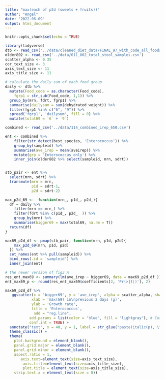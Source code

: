 ```yaml
---
title: "max(each of p2d (sweets + fruits))"
author: "Angel"
date: '2022-06-09'
output: html_document
---
```


```r
knitr::opts_chunk$set(echo = TRUE)
```

```r
library(tidyverse)
dtb <- read_csv('../data/cleaned_diet_data/FINAL_97_with_code_all_foods_drt_with_EN_finalized.csv')
older802 <- read_csv('../data/011_802_total_stool_samples.csv')
scatter_alpha <- 0.35
cor_text_size <- 3
axis_text_size <- 11
axis_title_size <- 11
```

```r
# calculate the daily sum of each food group
daily <- dtb %>% 
  mutate(Food_code = as.character(Food_code),
    fgrp1 = str_sub(Food_code, 1,1)) %>% 
  group_by(mrn, fdrt, fgrp1) %>% 
  summarise(dailysum = sum(dehydrated_weight)) %>% 
  filter(fgrp1 %in% c("6", "9")) %>% 
  spread('fgrp1', 'dailysum', fill = 0) %>% 
  mutate(total69 = `6` + `9`)

combined <- read_csv('../data/114_combined_irep_650.csv')

ent <- combined %>% 
    filter(str_detect(best_species, 'Enterococcus')) %>% 
    group_by(sampleid) %>% 
    summarise(ave_irep = mean(aveirep)) %>% 
    mutate(grp = 'Enterococcus only') %>% 
    inner_join(older802 %>% select(sampleid, mrn, sdrt))


stb_pair <- ent %>%  
  select(mrn, sdrt) %>% 
  transmute(mrn = mrn,
            p1d = sdrt-1,
            p2d = sdrt-2) 

max_p2d_69 <-  function(mrn_, p1d_, p2d_){
  df = daily %>% 
    filter(mrn == mrn_) %>% 
    filter(fdrt %in% c(p1d_, p2d_  )) %>% 
    group_by(mrn) %>% 
    summarise(bigger69 = max(total69, na.rm = T))
  return(df)
}

max69_p2d_df <- pmap(stb_pair, function(mrn, p1d, p2d){
    max_p2d_69(mrn, p1d, p2d)
  }) %>% 
  set_names(ent %>% pull(sampleid)) %>% 
  bind_rows(.id = 'sampleid') %>% 
  inner_join(ent)

# the newer version of fig3 A
res_ent_max69 <- summary(lm(ave_irep ~ bigger69, data = max69_p2d_df ))
ent_max69_p <- round(res_ent_max69$coefficients[2, 'Pr(>|t|)'], 2)

max69_p2d_df %>% 
   ggscatter(x = 'bigger69', y = 'ave_irep', alpha = scatter_alpha, shape = 16,
            xlab = 'max(69) in\nprevious 2 days (g)',
            ylab = 'Growth rate',
            title = 'Enterococcus',
             add = "reg.line", 
           add.params = list(color = "blue", fill = "lightgray"), # Customize line
           conf.int = TRUE) +
  annotate("text", x = 40, y = 1, label = str_glue("paste(italic(p), \" = {ent_max69_p}\")"), parse = TRUE) +
  theme_classic() +
  theme( 
    plot.background = element_blank(),
    panel.grid.major = element_blank(),
    panel.grid.minor = element_blank(),
    aspect.ratio = 1,
       axis.text=element_text(size=axis_text_size),
        axis.title=element_text(size=axis_title_size),
        plot.title = element_text(size=axis_title_size),
    strip.text.x = element_text(size = 8))


```



